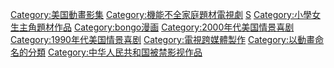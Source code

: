 {{noteTA
|G1=Simpsons
}}
{{Commonscat|The Simpsons}}
{{Catmore}}

[[Category:美国動畫影集|Category:美国動畫影集]]
[[Category:機能不全家庭題材電視劇|Category:機能不全家庭題材電視劇]]
[[Category:二十世紀福斯跨媒體製作|S]]
[[Category:小學女生主角題材作品|Category:小學女生主角題材作品]]
[[Category:bongo漫画|Category:bongo漫画]]
[[Category:2000年代美国情景喜剧|Category:2000年代美国情景喜剧]]
[[Category:1990年代美国情景喜剧|Category:1990年代美国情景喜剧]]
[[Category:電視跨媒體製作|Category:電視跨媒體製作]]
[[Category:以動畫命名的分類|Category:以動畫命名的分類]]
[[Category:中华人民共和国被禁影视作品|Category:中华人民共和国被禁影视作品]]